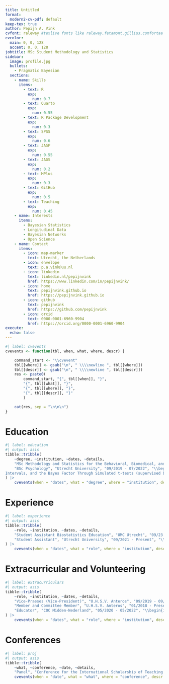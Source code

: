 ```yaml
---
title: Untitled
format:
  modern2-cv-pdf: default
keep-tex: true
author: Pepijn A. Vink
cvfont: raleway #texlive fonts like raleway,fetamont,gillius,comfortaa
cvcolor: 
  main: 0, 0, 128
  accent: 0, 0, 128
jobtitle: MSc Student Methodology and Statistics
sidebar:
  image: profile.jpg
  bullets:
    - Pragmatic Bayesian
  sections: 
    - name: Skills
      items:
        - text: R
          exp:
            num: 0.7
        - text: Quarto
          exp:
            num: 0.55
        - text: R Package Development
          exp: 
            num: 0.3
        - text: SPSS
          exp:
            num: 0.6
        - text: JASP
          exp:
            num: 0.55
        - text: JAGS
          exp:
            num: 0.2
        - text: MPlus
          exp:
            num: 0.3
        - text: GitHub
          exp:
            num: 0.5
        - text: Teaching
          exp:
            num: 0.45
    - name: Interests
      items:
        - Bayesian Statistics
        - Longitudinal Data
        - Bayesian Networks
        - Open Science
    - name: Contact
      items:
        - icon: map-marker
          text: Utrecht, the Netherlands
        - icon: envelope
          text: p.a.vink@uu.nl
        - icon: linkedin
          text: linkedin.nl/pepijnvink
          href: https://www.linkedin.com/in/pepijnvink/
        - icon: home
          text: pepijnvink.github.io
          href: https://pepijnvink.github.io
        - icon: github
          text: pepijnvink
          href: https://github.com/pepijnvink
        - icon: orcid
          text: 0000-0001-6960-9904
          href: https://orcid.org/0000-0001-6960-9904    
execute: 
  echo: false
---
```


```r
#| label: cvevents
cvevents <- function(tbl, when, what, where, descr) {

    command_start <- "\\cvevent"
    tbl[[where]] <- gsub("\n", " \\\\newline ", tbl[[where]])
    tbl[[descr]] <- gsub("\n", " \\\\newline ", tbl[[descr]])
    res <- paste0(
        command_start, "{", tbl[[when]], "}", 
        "{", tbl[[what]], "}",
        "{", tbl[[where]], "}",
        "{", tbl[[descr]], "}"
        )

    cat(res, sep = "\n\n\n")
}
```

# Education

```r
#| label: education
#| output: asis
tibble::tribble(
    ~degree, ~institution, ~dates, ~details,
    "MSc Methodology and Statistics for the Behavioral, Biomedical, and Social Sciences (Research)", "Utrecht University", "09/2022 - Present", "\\begin{itemize}\\item Courses on multivariate statistics, survey data analysis, mathematical statistics, programming, Bayesian statistics, multilevel models, psychometrics, causal inference, structural equation modeling, markup languages, and data science.\\item Thesis on implementation of causal inference methods in the Random Intercept Cross-Lagged Panel Model (supervised by prof. dr. Ellen Hamaker and Jeroen Mulder).\\item Traineeship on Bayesian algorithms for structure learning of Bayesian networks (supervised by dr. Maarten Marsman and dr. Noémi Schuurman).\\end{itemize}",
    "BSc Psychology", "Utrecht University", "09/2019 - 07/2022", "\\begin{itemize}\\item Specialization in Social Psychology. Average grade: 7.8.\\item Thesis: Frequentism vs Bayesianism: A Conceptual and Quantitative Comparison of NHST, Confidence Intervals, Credible
Intervals, and the Bayes Factor Through Simulated t-tests (supervised by prof. dr. Irene Klugkist and Thijs Carrière). Grade: 8.5.\\end{itemize}", "VWO", "Christelijk Lyceum Zeist", "2010 - 2016", "\\begin{itemize}\\item Specialized in natural sciences. Followed the bilingual education programme.\\end{itemize}"
) |>
    cvevents(when = "dates", what = "degree", where = "institution", descr = "details")
```

# Experience

```r
#| label: experience
#| output: asis
tibble::tribble(
    ~role, ~institution, ~dates, ~details,
    "Student Assistant Biostatistics Education", "UMC Utrecht", "09/23 - Present", "\\begin{itemize}\\item Taught practicals for the courses ‘Classical Methods in Data Analysis (MSc Epidemiology)’ and ‘Epidemiology and Big Data (MSc Applied Data Science)’.\\end{itemize}",
    "Student Assistant", "Utrecht University", "09/2021 - Present", "\\begin{itemize}\\item Teaching assistent for several bachelor courses for the faculty of social and behavioral sciences. This includes independently teaching workgroups as well as practicals for SPSS, JASP, R, and NVivo.\\item Practical teacher for UU summer school courses on MPlus.\\item Since September 2022 involved as a research assistant for Hanne Oberman. Tasks include programming for the {ggmice} package, preprocessing data, and working on a case study for a manuscript.\\item Since November 2022 involved as a research assistant on the biennial Open Science Monitor.\\end{itemize}", "Side-jobs", "", "2014-2019", "\\begin{itemize}\\item Supermarkt worker (2014-2016)\\item Dishwasher at a restaurant (2016-2019)\\item Sales employee at a shoe store (2019)\\end{itemize}"
) |>
    cvevents(when = "dates", what = "role", where = "institution", descr = "details")
```

# Extracurricular and Volunteering
```r
#| label: extracurriculars
#| output: asis
tibble::tribble(
    ~role, ~institution, ~dates, ~details,
    "Vice-Praeses (Vice-President)", "U.H.S.V. Anteros", "09/2019 - 09/2020", "\\begin{itemize}\\item U.H.S.V. Anteros is an LGBT+ Student Association in Utrecht.\\item As Vice-President, I was mainly involved with maintaing relationships with other associations, occasionally chairing meetings, and supervising some committees, as well as other smaller tasks.\\end{itemize}",
    "Member and Committee Member", "U.H.S.V. Anteros", "01/2018 - Present", "\\begin{itemize}\\item Committees include: travel committee, lustrum committee, themed drinks committee, party committee, internal regulations committee, and the selection committee for choosing the new board.\\end{itemize}",
    "Educator", "COC Midden-Nederland", "05/2020 - 05/2022", "\\begin{itemize}\\item COC Midden-Nederland is a regional organization that advocates for LGBTI+ rights.\\item As an educator, I taught guest lessons at high school on LGBTI+ experiences.\\end{itemize}"
) |>
    cvevents(when = "dates", what = "role", where = "institution", descr = "details")
```

# Conferences

```r
#| label: proj
#| output: asis
tibble::tribble(
    ~what, ~conference, ~date, ~details,
    "Panel", "Conference for the International Scholarship of Teaching and Learning (ISOTL)",  "09/11/2023", "\\begin{itemize}\\item Panel on the role of open science in teaching in higher education.\\end{itemize}") |>
    cvevents(when = "date", what = "what", where = "conference", descr = "details")
```
